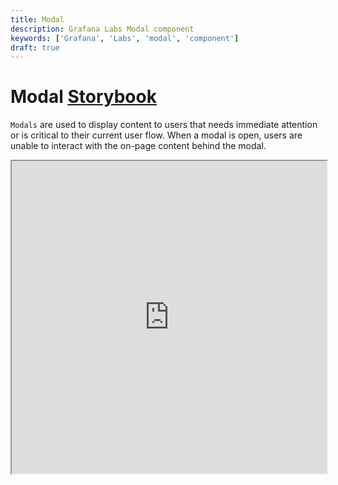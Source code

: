 ```yaml
---
title: Modal
description: Grafana Labs Modal component
keywords: ['Grafana', 'Labs', 'modal', 'component']
draft: true
---
```


# Modal <Badge text='draft' color='orange'></Badge> <a href='https://developers.grafana.com/ui/latest/index.html?path=/story/overlays-modal--basic' target='_blank' className='header-links'>Storybook <Icon name="external-link-alt"/> </a>

`Modals` are used to display content to users that needs immediate attention or is critical to their current user flow. When a modal is open, users are unable to interact with the on-page content behind the modal.

<iframe
  src="https://developers.grafana.com/ui/latest/index.html?path=/story/overlays-modal--basic&full=1&shortcuts=false&singleStory=true"
  width="100%"
  height="500px"
></iframe>
